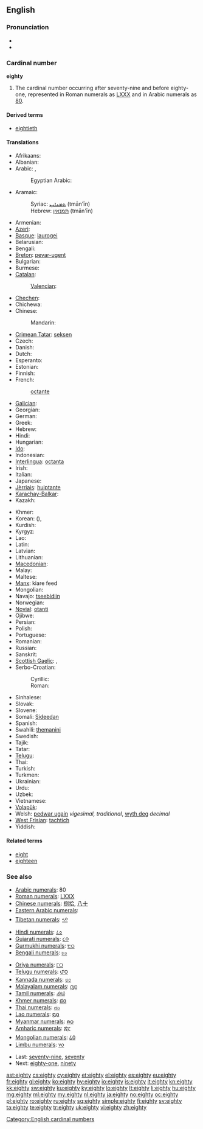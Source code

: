 ==English==

===Pronunciation===
* {{audio|en-us-eighty.ogg|Audio (US)}}
* {{rhymes|eɪti}}

===Cardinal number===
'''eighty'''

# The cardinal number occurring after seventy-nine and before eighty-one, represented in Roman numerals as [[LXXX]] and in Arabic numerals as [[80]].

====Derived terms====
* [[eightieth]]

====Translations====
{{trans-top|80}}
* Afrikaans: {{t|af|tagtig}}
* Albanian: {{t|sq|tetëdhjetë}}
* Arabic: {{t|ar|ثمانين|tr=ṯamānīn|alt=ثَمانِينَ|sc=Arab}}, {{qualifier|only nominative, formal}} {{t|ar|ثمانون|tr=ṯamānūn|alt=ثَمانُونَ|sc=Arab}}
*: Egyptian Arabic: {{tø|arz|تمنين|tr=tamanīn|sc=Arab|xs=Egyptian Arabic}}
* Aramaic:
*: Syriac: [[ܬܡܢܐܝܢ]] (tmān'īn) {{c}}
*: Hebrew: [[תמנאין]] (tmān'īn) {{c}}
* Armenian: {{t|hy|ութսուն|tr=ut'sun|sc=Armn}}
* [[Azeri]]: {{t|az|səksən}}
* [[Basque]]: [[laurogei]]
* Belarusian: {{t|be|восемдзесят|tr=vósemdzesjat|sc=Cyrl}}
* Bengali: {{t|bn|আশি|tr=ashi|sc=Beng}}
* [[Breton]]: [[pevar-ugent]]
* Bulgarian: {{t|bg|осемдесет|tr=ósemdeset|sc=Cyrl}}
* Burmese: {{t|my|ရှစ်ဆယ်|tr=shit-hsè|sc=Mymr}}
* [[Catalan]]: {{t+|ca|vuitanta}}
*: [[Valencian]]: {{t+|ca|huitanta}}
* [[Chechen]]: {{tø|ce|дезткъа|tr=deztqha}}
* Chichewa: {{tø|ny|makumi asanu ndiatatu}}
* Chinese:
*: Mandarin: {{t|zh|八十|tr=bāshí|sc=Hani}}
* [[Crimean Tatar]]: [[seksen#Crimean Tatar|seksen]]
* Czech: {{t-|cs|osmdesát}}
* Danish: {{t+|da|firs}}
* Dutch: {{t+|nl|tachtig|f}}
* Esperanto: {{t-|eo|okdek|xs=Esperanto}}
* Estonian: {{t|et|kaheksakümmend}}
* Finnish: {{t-|fi|kahdeksankymmentä}}
* French:
*: {{qualifier|France, Quebec, Belgium, Luxemburg, part of Switzerland}} {{t+|fr|quatre-vingts}}
*: {{qualifier|former word, Switzerland}} [[octante]]
*: {{qualifier|part of Switzerland}} {{t+|fr|huitante}}
* [[Galician]]: {{t+|gl|oitenta|xs=Galician}}
* Georgian: {{t|ka|ოთხმოცი|tr=ot'xmoc'i|sc=Geor}}
* German: {{t+|de|achtzig|f}}
* Greek: {{t|el|ογδόντα|tr=ogdónda|sc=Grek}}
* Hebrew: {{t|he|שמונים|m|f|tr=shmoním|alt=שְׁמוֹנִים|sc=Hebr}}
* Hindi: {{t+|hi|अस्सी|tr=assī|sc=Deva}}
* Hungarian: {{t+|hu|nyolcvan}}
* [[Ido]]: {{t+|io|okadek|xs=Ido}}
* Indonesian: {{t|id|delapan puluh}}
* [[Interlingua]]: [[octanta]]
* Irish: {{t|ga|ochtó}}
* Italian: {{t+|it|ottanta}}
* Japanese: {{t|ja|八十|tr=はちじゅう, hachijū|sc=Jpan}}
* [[Jèrriais]]: [[huiptante]]
* [[Karachay-Balkar]]: {{tø|krc|сексен|tr=seksen|sc=Cyrl}}
* Kazakh: {{t|kk|сексен|tr=seksen|sc=Cyrl}}
{{trans-mid}}
* Khmer: {{t|km|ប៉ែតសិប|tr=pɐət səp|sc=Khmr}}
* Korean: {{t|ko|팔십|tr=palsip|sc=Kore}} ({{t|ko|八十|sc=Kore}}), {{t|ko|여든|tr=yeodeun|sc=Kore}}
* Kurdish: {{ku-Arab|[[هه‌شتا]]}}
* Kyrgyz: {{t|ky|сексен|tr=seksen|sc=Cyrl}}
* Lao: {{t|lo|ແປດສິບ|tr=pɛ̏ːt síp|sc=Laoo}}
* Latin: {{t-|la|octoginta}}
* Latvian: {{t|lv|astoņdesmit}}
* Lithuanian: {{t|lt|aštuoniasdešimt}}
* [[Macedonian]]: {{t|mk|осумдесет|tr=osúmdeset}}
* Malay: {{t|ms|lapan puluh}}
* Maltese: {{t|mt|tmenin}}
* [[Manx]]: kiare feed
* Mongolian: {{t|mn|ная|tr=naja|sc=Cyrl}}
* Navajo: [[tseebídiin]]
* Norwegian: {{t+|no|åtti}}
* [[Novial]]: [[otanti]]
* Ojibwe: {{tø|oj|nishwaasimidana}}
* Persian: {{t-|fa|هشتاد|tr=haštâd|xs=Persian}}
* Polish: {{t|pl|osiemdziesiąt}}
* Portuguese: {{t+|pt|oitenta}}
* Romanian: {{t+|ro|optzeci}}
* Russian: {{t+|ru|восемьдесят|tr=vósemʹdesjat|sc=Cyrl}}
* Sanskrit: {{t|sa|अशीति|tr=aśītí|sc=Deva}}
* [[Scottish Gaelic]]: {{qualifier|old system}} {{t-|gd|ceithir|xs=Scottish Gaelic}} {{t-|gd|fichead|xs=Scottish Gaelic}}, {{qualifier|new system}} {{t-|gd|ochdad|xs=Scottish Gaelic}}
* Serbo-Croatian:
*: Cyrillic: {{t|sh|осамдесет}}
*: Roman: {{t|sh|osamdeset}}
* Sinhalese: {{t|si|අසූව|tr=asoova|sc=Sinh}}
* Slovak: {{t|sk|osemdesiat}}
* Slovene: {{t|sl|osemdeset}}
* Somali: [[Sideedan]]
* Spanish: {{t+|es|ochenta}}
* Swahili: [[themanini]]
* Swedish: {{t+|sv|åttio}}
* Tajik: {{t|tg|хаштод|tr=haštod|sc=Cyrl}}
* Tatar: {{t|tt|сиксән|tr=siksän|sc=Cyrl}}
* [[Telugu]]: {{t|te|ఎనభై|tr=enabhai}}
* Thai: {{t|th|แปดสิบ|tr=bpàet sìp|sc=Thai}}
* Turkish: {{t+|tr|seksen}}
* Turkmen: {{t|tk|segsen}}
* Ukrainian: {{t|uk|вісімдесят|tr=vísimdesjat|sc=Cyrl}}
* Urdu: {{t|ur|اسی|tr=assī|sc=ur-Arab}}
* Uzbek: {{t|uz|sakson}}
* Vietnamese: {{t|vi|tám mươi}}
* [[Volapük]]: {{t|vo|jöldeg}}
* Welsh: [[pedwar ugain]] ''vigesimal, traditional'', [[wyth deg]] ''decimal''
* [[West Frisian]]: [[tachtich]]
* Yiddish: {{t|yi|אכציק|tr=akhtsik|sc=Hebr}}
{{trans-bottom}}

====Related terms====
* [[eight]]
* [[eighteen]]

===See also===
{{rel-top|Symbols for eighty in various numeral systems}}
* [[w:Arabic numerals|Arabic numerals]]: 80
* [[w:Roman numerals|Roman numerals]]: [[LXXX]]
* [[w:Chinese numerals|Chinese numerals]]: [[捌]][[拾]], [[八]][[十]]
* [[w:Eastern Arabic numerals|Eastern Arabic numerals]]: {{Arab|[[٨٠]]}}
* [[w:Indian numerals|Tibetan numerals]]: [[༨༠]]
* [[w:Indian numerals|Hindi numerals]]: [[८०]]
* [[w:Indian numerals|Gujarati numerals]]: [[૮૦]]
* [[w:Indian numerals|Gurmukhi numerals]]: [[੮੦]]
* [[w:Indian numerals|Bengali numerals]]: [[৮০]]
{{mid2}}
* [[w:Indian numerals|Oriya numerals]]: [[୮୦]]
* [[w:Indian numerals|Telugu numerals]]: [[౮౦]]
* [[w:Indian numerals|Kannada numerals]]: [[೮೦]]
* [[w:Indian numerals|Malayalam numerals]]: [[൮൦]]
* [[w:Indian numerals|Tamil numerals]]: [[௮௰]]
* [[w:Khmer script|Khmer numerals]]: [[៨០]]
* [[w:Thai numerals|Thai numerals]]: [[๘๐]]
* [[w:Lao alphabet|Lao numerals]]: [[໘໐]]
* [[w:Burmese alphabet|Myanmar numerals]]: [[၈၀]]
* [[w:Amharic language|Amharic numerals]]: [[፰፲]]
* [[w:Mongolian alphabet|Mongolian numerals]]: [[᠘᠐]]
* [[w:Limbu language|Limbu numerals]]: [[᥎᥆]]
{{rel-bottom}}
* Last: [[seventy-nine]], [[seventy]]
* Next: [[eighty-one]], [[ninety]]

[[Category:English cardinal numbers]]

[[ast:eighty]]
[[cs:eighty]]
[[cy:eighty]]
[[et:eighty]]
[[el:eighty]]
[[es:eighty]]
[[eu:eighty]]
[[fr:eighty]]
[[gl:eighty]]
[[ko:eighty]]
[[hy:eighty]]
[[io:eighty]]
[[is:eighty]]
[[it:eighty]]
[[kn:eighty]]
[[kk:eighty]]
[[sw:eighty]]
[[ku:eighty]]
[[ky:eighty]]
[[lo:eighty]]
[[lt:eighty]]
[[li:eighty]]
[[hu:eighty]]
[[mg:eighty]]
[[ml:eighty]]
[[my:eighty]]
[[nl:eighty]]
[[ja:eighty]]
[[no:eighty]]
[[oc:eighty]]
[[pl:eighty]]
[[ro:eighty]]
[[ru:eighty]]
[[sq:eighty]]
[[simple:eighty]]
[[fi:eighty]]
[[sv:eighty]]
[[ta:eighty]]
[[te:eighty]]
[[tr:eighty]]
[[uk:eighty]]
[[vi:eighty]]
[[zh:eighty]]